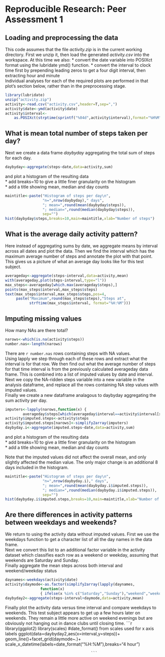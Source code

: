 # Reproducible Research: Peer Assessment 1


## Loading and preprocessing the data
This code assumes that the file *activity.zip* is in the current working directory. 
First we unzip it, then load the generated *activity.csv* into the workspace.
At this time we also:
* convert the date variable into POSIXct format using the lubridate ymd() function.
* convert the interval to clock time first by prepending leading zeros to get a
 four digit interval, then extracting hour and minute  
Individual analyses for each of the required plots are performed in that plot's section below, rather than in the preprocessing stage.


```r
library(lubridate)
unzip("activity.zip")
activity<-read.csv("activity.csv",header=T,sep=",")
activity$date<-ymd(activity$date)
activity$interval<-
    as.POSIXct(strptime(sprintf("%04d",activity$interval),format="%H%M"))
```


## What is mean total number of steps taken per day?
Next we create a data frame *daybyday* aggregating the total sum of steps for each day.

```r
daybyday<-aggregate(steps~date,data=activity,sum)
```
and plot a histogram of the resulting data  
* add breaks=10 to give a little finer granularity on the histogram  
* add a title showing mean, median and day counts
```r
maintitle<-paste("Histogram of steps per day\n",
                 "n=",nrow(daybyday)," days",
                 "; mean=",round(mean(daybyday$steps)),
                 "; median=",round(median(daybyday$steps)),
                 sep="")
hist(daybyday$steps,breaks=10,main=maintitle,xlab="Number of steps")
```
## What is the average daily activity pattern?
Here instead of aggregating sums by date, we aggregate means by interval across all dates and plot the data. Then we find the interval which has the maximum average number of steps and annotate the plot with that point. This gives us a picture of what an average day looks like for this test subject.
```r
averageday<-aggregate(steps~interval,data=activity,mean)
with(averageday,plot(steps~interval,type="l"))
max_steps<-averageday[which.max(averageday$steps),]
points(max_steps$interval,max_steps$steps)
text(max_steps$interval,max_steps$steps,pos=4,
     paste("Maximum",round(max_steps$steps),"Steps at",
           strftime(max_steps$interval, format="%H:%M")))
```


## Imputing missing values
How many NAs are there total?
```r
narows<-which(is.na(activity$steps))
number.nas<-length(narows)
```
There are `r number.nas` rows containing steps with NA values.  
Using lapply we step through each of these rows and extract what the interval is for that row. We then find out what the average number of steps for that time interval is from the previously calculated averageday data frame. This is combined into a list of imputed values by date and interval.
Next we copy the NA-ridden steps variable into a new variable in the analysis dataframe, and replace all the rows containing NA step values with imputed values.  
Finally we create a new dataframe analagous to daybyday aggregating the sum activity per day.

```r
imputers<-lapply(narows,function(x) {
        averageday$steps[which(averageday$interval==activity$interval[x])]})
activity$imputed.steps<-activity$steps
activity$imputed.steps[narows]<-simplify2array(imputers)
daybyday.i<-aggregate(imputed.steps~date,data=activity,sum)
```
and plot a histogram of the resulting data  
* add breaks=10 to give a little finer granularity on the histogram  
* add a title showing mean, median and day counts

Note that the imputed values did not affect the overall mean, and only slightly affected the median value. The only major change is an additional 8 days included in the histogram. 
```r

maintitle<-paste("Histogram of steps per day\n",
                 "n=",nrow(daybyday.i)," days",
                 "; mean=",round(mean(daybyday.i$imputed.steps)),
                 "; median=",round(median(daybyday.i$imputed.steps)),
                 sep="")
hist(daybyday.i$imputed.steps,breaks=10,main=maintitle,xlab="Number of steps")
```
## Are there differences in activity patterns between weekdays and weekends?
We return to using the activity data without imputed values. First we use the weekdays function to get a character list of all the day names in the data frame.  
Next we convert this list to an additional factor variable in the activity dataset which classifies each row as a weekend or weekday, assuming that weekends are Saturday and Sunday.  
Finally aggregate the mean steps across both interval and weekend/weekday status
```r
daynames<-weekdays(activity$date)
activity$daymode<-as.factor(simplify2array(lapply(daynames,
                function(x)
                { ifelse(x %in% c("Saturday","Sunday"),"weekend","weekday")})))
daybyday2<-aggregate(steps~interval+daymode,data=activity,mean)
```
Finally plot the activity data versus time interval and compare weekdays to weekends. This test subject appears to get up a few hours later on weekends. They remain a little more active on weekend evenings but are obviously not hanging out in dance clubs until closing time. 
```r
library(ggplot2)
library(scales) #date_format() from scales used for x axis labels
ggplot(data=daybyday2,aes(x=interval,y=steps))+
    geom_line()+facet_grid(daymode~.)+
    scale_x_datetime(labels=date_format("%H:%M"),breaks="4 hour")
    


                                           ```